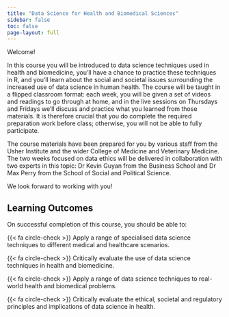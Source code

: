 ```yaml
---
title: "Data Science for Health and Biomedical Sciences"
sidebar: false
toc: false
page-layout: full
---
```


Welcome!

In this course you will be introduced to data science techniques used in health and biomedicine, you'll have a chance to practice these techniques in R, and you'll learn about the social and societal issues surrounding the increased use of data science in human health. The course will be taught in a flipped classroom format: each week, you will be given a set of videos and readings to go through at home, and in the live sessions on Thursdays and Fridays we'll discuss and practice what you learned from those materials. It is therefore crucial that you do complete the required preparation work before class; otherwise, you will not be able to fully participate.

The course materials have been prepared for you by various staff from the Usher Institute and the wider College of Medicine and Veterinary Medicine. The two weeks focused on data ethics will be delivered in collaboration with two experts in this topic: Dr Kevin Guyan from the Business School and Dr Max Perry from the School of Social and Political Science.

We look forward to working with you!

## Learning Outcomes

On successful completion of this course, you should be able to:

{{< fa circle-check >}}  Apply a range of specialised data science techniques to different medical and healthcare scenarios.

{{< fa circle-check >}}  Critically evaluate the use of data science techniques in health and biomedicine.

{{< fa circle-check >}}  Apply a range of data science techniques to real-world health and biomedical problems.

{{< fa circle-check >}}  Critically evaluate the ethical, societal and regulatory principles and implications of data science in health.


